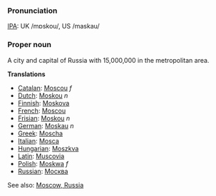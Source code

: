 ===Pronunciation===
[[IPA]]: UK /mɒskou/, US /maskau/

===Proper noun===

A city and capital of Russia with 15,000,000 in the metropolitan area.

'''Translations'''

*[[Catalan]]: [[Moscou]] ''f''
*[[Dutch]]: [[Moskou]] ''n''
*[[Finnish]]: [[Moskova]]
*[[French]]: [[Moscou]]
*[[Frisian]]: [[Moskou]] ''n''
*[[German]]: [[Moskau]] ''n''
*[[Greek]]: [[Moscha]]
*[[Italian]]: [[Mosca]]
*[[Hungarian]]: [[Moszkva]]
*[[Latin]]: [[Muscovia]]
*[[Polish]]: [[Moskwa]] ''f''
*[[Russian]]: [[Москва]]

See also: [[en:Moscow, Russia|Moscow, Russia]]